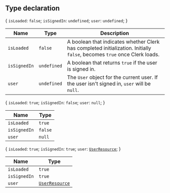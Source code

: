 ## Type declaration

\{ `isLoaded`: `false`; `isSignedIn`: `undefined`; `user`: `undefined`; \}

| Name         | Type        | Description                                                                                                              |
| ------------ | ----------- | ------------------------------------------------------------------------------------------------------------------------ |
| `isLoaded`   | `false`     | A boolean that indicates whether Clerk has completed initialization. Initially `false`, becomes `true` once Clerk loads. |
| `isSignedIn` | `undefined` | A boolean that returns `true` if the user is signed in.                                                                  |
| `user`       | `undefined` | The `User` object for the current user. If the user isn't signed in, `user` will be `null`.                              |

\{ `isLoaded`: `true`; `isSignedIn`: `false`; `user`: `null`; \}

| Name         | Type    |
| ------------ | ------- |
| `isLoaded`   | `true`  |
| `isSignedIn` | `false` |
| `user`       | `null`  |

\{ `isLoaded`: `true`; `isSignedIn`: `true`; `user`: [`UserResource`](/docs/references/javascript/user); \}

| Name         | Type                                               |
| ------------ | -------------------------------------------------- |
| `isLoaded`   | `true`                                             |
| `isSignedIn` | `true`                                             |
| `user`       | [`UserResource`](/docs/references/javascript/user) |
